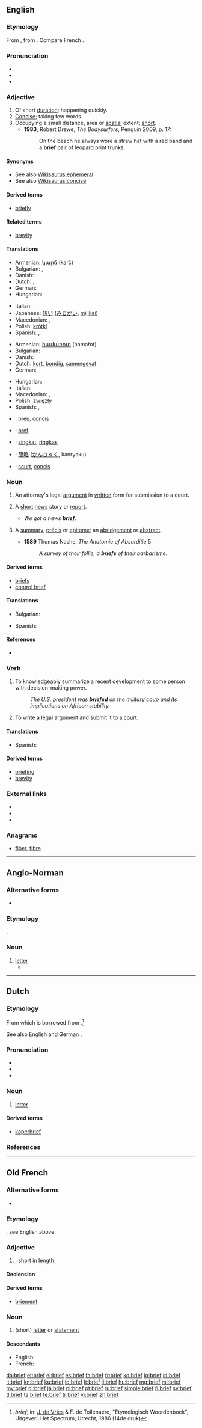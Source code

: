 {{also|Brief}}
==English==

===Etymology===
From {{etyl|fro}} {{term|bref|lang=fro}}, from {{etyl|la}} {{term|brevis||short|lang=la}}. Compare French {{term|bref|lang=fr}}.

===Pronunciation===
* {{IPA|/bɹiːf/}}
* {{audio|en-us-brief.ogg|Audio (US)}}
* {{rhymes|iːf}}

===Adjective===
{{en-adj}}

# Of short [[duration]]; happening quickly. {{defdate|from 15th c.}}
# [[concise|Concise]]; taking few words. {{defdate|from 15th c.}}
# Occupying a small distance, area or [[spatial]] extent; [[short]]. {{defdate|from 17th c.}}
#* '''1983''', Robert Drewe, ''The Bodysurfers'', Penguin 2009, p. 17:
#*: On the beach he always wore a straw hat with a red band and a '''brief''' pair of leopard print trunks.

====Synonyms====
* See also [[Wikisaurus:ephemeral]]
* See also [[Wikisaurus:concise]]

====Derived terms====
* [[briefly]]

====Related terms====
* [[brevity]]

====Translations====
{{trans-top|of short duration}}
* Armenian: [[կարճ]] (karč̣)
* Bulgarian: {{t+|bg|къс}}, {{t+|bg|кратък}}
* Danish: {{t+|da|kort}}
* Dutch: {{t+|nl|kort}}, {{t-|nl|kortstondig}}
* German: {{t+|de|kurz}}
* Hungarian: {{t+|hu|rövid}}
{{trans-mid}}
* Italian: {{t+|it|breve}}
* Japanese: [[短い]] ([[みじかい]], [[mijikai]])
* Macedonian: {{t-|mk|краток|m|tr=krátok}}, {{t-|mk|кус|m|tr=kus}}
* Polish: [[krótki]]
* Spanish: {{t+|es|breve}}, {{t+|es|corto}}
{{trans-bottom}}

{{trans-top|concise}}
* Armenian: [[համառոտ]] (hamaṙot)
* Bulgarian: {{t|bg|сбит}}
* Danish: {{t|da|kortfattet}}
* Dutch: [[kort]], [[bondig]], [[samengevat]]
* German: {{t+|de|prägnant}}
{{trans-mid}}
* Hungarian: {{t+|hu|tömör}}
* Italian: {{t+|it|breve}}
* Macedonian: {{t-|mk|краток|m|tr=krátok}}, {{t|mk|содржаен|m|tr=sod'ržaen}}
* Polish: [[zwięzły]] {{m}}
* Spanish: {{t+|es|conciso}}, {{t+|es|sucinto}}
{{trans-bottom}}

{{checktrans-top}}
* {{ttbc|ca}}: [[breu]], [[concís]]
* {{ttbc|fr}}: [[bref]]
{{trans-mid}}
* {{ttbc|id}}: [[singkat]], [[ringkas]]
* {{ttbc|ja}}: [[簡略]] ([[かんりゃく]], kanryaku)
* {{ttbc|ro}}: [[scurt]], [[concis]]
{{trans-bottom}}

===Noun===
{{en-noun}}

# {{legal}} An attorney's legal [[argument]] in [[written]] form for submission to a court.
# {{informal}} A [[short]] [[news]] story or [[report]].
#* ''We got a news '''brief'''.''
# {{obsolete}} A [[summary]], [[précis]] or [[epitome]]; an [[abridgement]] or [[abstract]].
#* '''1589''' Thomas Nashe, ''The Anatomie of Absurditie'' 5:
#*: ''A survey of their follie, a '''briefe''' of their barbarisme.''

====Derived terms====
* [[briefs]]
* [[control brief]]

====Translations====
{{trans-top|a short news story or report}}
* Bulgarian: {{t+|bg|резюме|n}}
{{trans-mid}}
* Spanish: {{t+|es|resumen|m}}
{{trans-bottom}}

====References====
* {{R:OED2}}

===Verb===
{{en-verb}}

# {{transitive}} To knowledgeably summarize a recent development to some person with decision-making power.
#: ''The U.S. president was '''briefed''' on the military coup and its implications on African stability.''
# {{transitive|legal}} To write a legal argument and submit it to a [[court]].

====Translations====
{{trans-top|to summarize}}
* Spanish: {{t-|es|poner al tanto}}
{{trans-mid}}
{{trans-bottom}}

====Derived terms====
* [[briefing]]
* [[brevity]]

===External links===
* {{R:Webster 1913}}
* {{R:Century 1911}}
* {{R:OneLook}}

===Anagrams===
* [[fiber#English|fiber]], [[fibre#English|fibre]]

----

==Anglo-Norman==

===Alternative forms===
* {{l|xno|bref}}

===Etymology===
{{etyl|la|xno}} {{term|brevis|lang=la}}.

===Noun===
{{xno-noun|m|briés|briés}}

# [[letter]]
#* {{quote-book|circa 1170|title=[http://books.google.fr/books?id=yjcTAAAAQAAJ&pg=PA139&dq=Le+Roman+de+Rou+et+des+ducs+de+Normandie,+Volume+2&hl=fr&ei=hd3STa3kNNKGhQe5kZnyCQ&sa=X&oi=book_result&ct=book-preview-link&resnum=3&ved=0CDoQuwUwAg#v=onepage&q&f=false Le Roman de Rou]|author=[[w:Wace|Wace]]|passage=A li '''brief''' al Conte enveié|translation=He sent the letter to the Count}}

----

==Dutch==

===Etymology===
From {{etyl|dum|nl}} {{term|brief|lang=dum}} which is borrowed from {{etyl|la|nl}} {{term|brevis||short|lang=nl}}.<ref>''brief''; in: [[w:Jan de Vries (linguist)|J. de Vries]] & F. de Tollenaere, "Etymologisch Woordenboek", Uitgeverij Het Spectrum, Utrecht, 1986 (14de druk)</ref>

See also English {{term|brief|lang=en}} and German {{term|Brief|lang=de}}.

===Pronunciation===
* {{rhymes|if|lang=nl}}
* {{audio|Nl-brief.ogg|audio}}
* {{IPA|/briːf/|lang=nl}}

===Noun===
{{nl-noun|m|brieven|briefje}}

# [[letter]]

====Derived terms====
* [[kaperbrief]]

===References===
<references/>

----

==Old French==

===Alternative forms===
* {{l|fro|bref}}

===Etymology===
{{etyl|la|fro}} {{term|brevis|lang=la}}, see English {{l|en|brief}} above.

===Adjective===
{{head|fro|adjective|feminine|brieve|g=m}}

# {{l|en|brief}}; [[short]] in [[length]]

====Declension====
{{fro-decl-adj|ssm=briés|opm=briés|ssf=brieve|osf=brieve|spf=brieves|opf=brieves}}

====Derived terms====
* [[briement]]

===Noun===
{{fro-noun|m|briés|briés}}

# (short) [[letter]] or [[statement]]

====Descendants====
* English: {{l|en|brief}}
* French: {{l|fr|bref}}

[[da:brief]]
[[et:brief]]
[[el:brief]]
[[es:brief]]
[[fa:brief]]
[[fr:brief]]
[[ko:brief]]
[[io:brief]]
[[id:brief]]
[[it:brief]]
[[kn:brief]]
[[ku:brief]]
[[lo:brief]]
[[lt:brief]]
[[li:brief]]
[[hu:brief]]
[[mg:brief]]
[[ml:brief]]
[[my:brief]]
[[nl:brief]]
[[ja:brief]]
[[pl:brief]]
[[pt:brief]]
[[ru:brief]]
[[simple:brief]]
[[fi:brief]]
[[sv:brief]]
[[tl:brief]]
[[ta:brief]]
[[te:brief]]
[[tr:brief]]
[[vi:brief]]
[[zh:brief]]